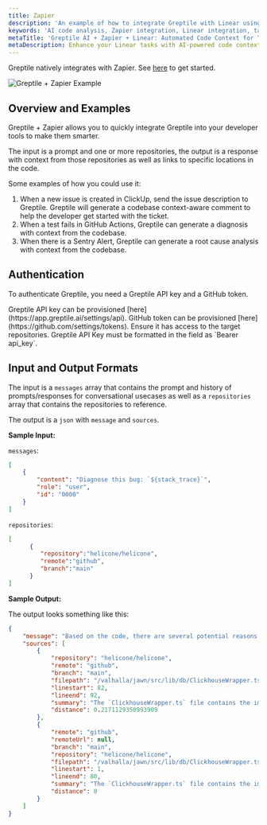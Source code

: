 ```yaml
---
title: Zapier
description: 'An example of how to integrate Greptile with Linear using Zapier'
keywords: 'AI code analysis, Zapier integration, Linear integration, task management, developer productivity, automated insights'
metaTitle: 'Greptile AI + Zapier + Linear: Automated Code Context for Tasks'
metaDescription: Enhance your Linear tasks with AI-powered code context using Greptile and Zapier. Automate codebase insights for improved developer productivity and task comprehension.'
---
```



Greptile natively integrates with Zapier. See [here](https://zapier.com/apps/greptile/integrations) to get started. 

<Frame>
    <img src="/images/greptile-zapier.png" alt="Greptile + Zapier Example" />
</ Frame>

## Overview and Examples

Greptile + Zapier allows you to quickly integrate Greptile into your developer tools to make them smarter. 

The input is a prompt and one or more repositories, the output is a response with context from those repositories as well as links to specific locations in the code.

Some examples of how you could use it:
1. When a new issue is created in ClickUp, send the issue description to Greptile. Greptile will generate a codebase context-aware comment to help the developer get started with the ticket.
2. When a test fails in GitHub Actions, Greptile can generate a diagnosis with context from the codebase.
3. When there is a Sentry Alert, Greptile can generate a root cause analysis with context from the codebase.

## Authentication

To authenticate Greptile, you need a Greptile API key and a GitHub token.

<Steps>
    <Step>
        Greptile API key can be provisioned [here](https://app.greptile.ai/settings/api).
    </ Step>
    <Step>
        GitHub token can be provisioned [here](https://github.com/settings/tokens). Ensure it has access to the target repositories.
    </ Step>
</ Steps>

<Note>
    Greptile API Key must be formatted in the field as `Bearer api_key`.
</ Note>

## Input and Output Formats

The input is a `messages` array that contains the prompt and history of prompts/responses for conversational usecases as well as a `repositories` array that contains the repositories to reference.

The output is a `json` with `message` and `sources`. 

**Sample Input:**

`messages`:
```json
[
    {
        "content": "Diagnose this bug: `${stack_trace}`",
        "role": "user",
        "id": "0000"
    }
]
```

`repositories`:
```json
[
      {
         "repository":"helicone/helicone",
         "remote":"github",
         "branch":"main"
      }
]
```

**Sample Output:**

The output looks something like this:
```json
{
    "message": "Based on the code, there are several potential reasons why ClickHouse writes might be failing: ...",
    "sources": [
        {
            "repository": "helicone/helicone",
            "remote": "github", 
            "branch": "main",
            "filepath": "/valhalla/jawn/src/lib/db/ClickhouseWrapper.ts",
            "linestart": 82,
            "lineend": 92,
            "summary": "The `ClickhouseWrapper.ts` file contains the implementation of the...",
            "distance": 0.2171129350993909
        },
        {
            "remote": "github",
            "remoteUrl": null,
            "branch": "main",
            "repository": "helicone/helicone", 
            "filepath": "/valhalla/jawn/src/lib/db/ClickhouseWrapper.ts",
            "linestart": 1,
            "lineend": 80,
            "summary": "The `ClickhouseWrapper.ts` file contains the implementation of the...",
            "distance": 0
        }
    ]
}
```